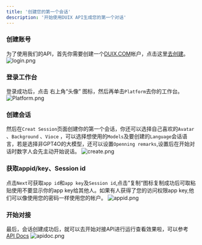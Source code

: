---
title: '创建您的第一个会话'
description: '开始使用DUIX API生成您的第一个对话'
---

### 创建账号
为了使用我们的API，首先你需要创建一个[DUIX.COM](https://duix.com/login)帐户，点击这里[去创建](https://duix.com/login)。
![login.png](en-resource://database/509:0)
### 登录工作台
登录成功后，点击 右上角“头像” 图标，然后再单击```Platform```去你的工作台。
![Platform.png](en-resource://database/511:0)
### 创建会话
然后在```Creat Session```页面创建你的第一个会话，你还可以选择自己喜欢的```Avatar``` 、```Background``` 、```Vioce``` ，可以选择想使用的```Models```及要创建的```Language```会话语言，若是选择非GPT4O的大模型，还可以设置```Openning remarks```,设置后在开始对话时数字人会先主动开始说话。
![create.png](en-resource://database/513:0)
### 获取appid/key、Session id
点击```Next```可获取```app id```和```app key```及```Session id```,点击”复制“图标复制成功后可取粘贴使用不要显示你的app key给其他人。如果有人获得了您的访问权限app key,他们可以像使用您的密码一样使用您的帐户。
![appid.png](en-resource://database/515:0)
### 开始对接
最后，会话创建成功后，就可以去开始对接API进行运行查看效果啦，可以参考[API Docs](https://duix.com/apidoc)
![apidoc.png](en-resource://database/517:0)
